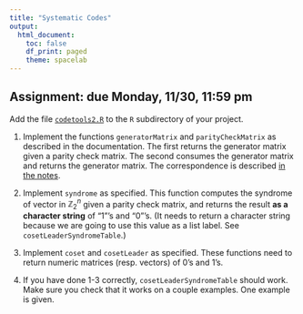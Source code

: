 ```yaml
---
title: "Systematic Codes"
output:
  html_document:
    toc: false
    df_print: paged
    theme: spacelab
---
```


## Assignment: due Monday, 11/30, 11:59 pm

Add the file [`codetools2.R`](https://djhunter.github.io/cryptography/R/codetools2.R) to the `R` subdirectory of your project. 

1. Implement the functions `generatorMatrix` and `parityCheckMatrix` as described in the documentation. The first returns the generator matrix given a parity check matrix. The second consumes the generator matrix and returns the generator matrix. The correspondence is described [in the notes](../slides/18codes2.html#/constructing-parity-check-matrices).

2. Implement `syndrome` as specified. This function computes the syndrome of vector in $\mathbb{Z}_2^n$ given a parity check matrix, and returns the result **as a character string** of "1"'s and "0"'s. (It needs to return a character string because we are going to use this value as a list label. See `cosetLeaderSyndromeTable`.)

3. Implement `coset` and `cosetLeader` as specified. These functions need to return numeric matrices (resp. vectors) of 0's and 1's.

4. If you have done 1-3 correctly, `cosetLeaderSyndromeTable` should work. Make sure you check that it works on a couple examples. One example is given.

